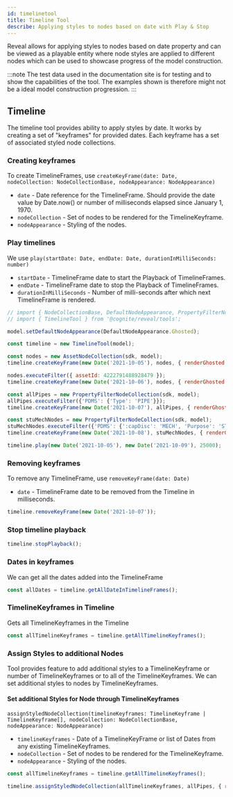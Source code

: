 ```yaml
---
id: timelinetool
title: Timeline Tool
describe: Applying styles to nodes based on date with Play & Stop
---
```



Reveal allows for applying styles to nodes based on date property and can be viewed as a playable entity
where node styles are applied to different nodes which can be used to showcase progress of the model construction.


:::note
The test data used in the documentation site is for testing and to show the capabilities of the tool.
The examples shown is therefore might not be a ideal model construction progression.
:::

<DemoWrapper name="Cognite3DViewerDemo" />

## Timeline

The timeline tool provides ability to apply styles by date. It works by creating a set of "keyframes"  for provided dates.
Each keyframe has a set of associated styled node collections.

### Creating keyframes
To create TimelineFrames, use `createKeyFrame(date: Date, nodeCollection: NodeCollectionBase, nodeAppearance: NodeAppearance)`
- `date` - Date reference for the TimelineFrame. Should provide the date value by Date.now() or number of milliseconds elapsed since January 1, 1970.
- `nodeCollection` - Set of nodes to be rendered for the TimelineKeyframe.
- `nodeAppearance` - Styling of the nodes.

### Play timelines
We use `play(startDate: Date, endDate: Date, durationInMilliSeconds: number)`
- `startDate` - TimelineFrame date to start the Playback of TimelineFrames.
- `endDate` - TimelineFrame date to stop the Playback of TimelineFrames.
- `durationInMilliSeconds` - Number of milli-seconds after which next TimelineFrame is rendered.

```js runnable
// import { NodeCollectionBase, DefaultNodeAppearance, PropertyFilterNodeCollection } from '@cognite/reveal';
// import { TimelineTool } from '@cognite/reveal/tools';

model.setDefaultNodeAppearance(DefaultNodeAppearance.Ghosted);

const timeline = new TimelineTool(model);

const nodes = new AssetNodeCollection(sdk, model);
timeline.createKeyFrame(new Date('2021-10-05'), nodes, { renderGhosted: false, outlineColor: NodeOutlineColor.Cyan });

nodes.executeFilter({ assetId: 4222791488928479 });
timeline.createKeyFrame(new Date('2021-10-06'), nodes, { renderGhosted: false, outlineColor: NodeOutlineColor.Orange });

const allPipes = new PropertyFilterNodeCollection(sdk, model);
allPipes.executeFilter({'PDMS': {'Type': 'PIPE'}});
timeline.createKeyFrame(new Date('2021-10-07'), allPipes, { renderGhosted: false, color: [40, 200, 20] });

const stuMechNodes = new PropertyFilterNodeCollection(sdk, model);
stuMechNodes.executeFilter({'PDMS': {':capDisc': 'MECH', 'Purpose': 'STU' }});
timeline.createKeyFrame(new Date('2021-10-08'), stuMechNodes, { renderGhosted: false, color: [80, 100, 120] });

timeline.play(new Date('2021-10-05'), new Date('2021-10-09'), 25000);

```

### Removing keyframes
To remove any TimelineFrame, use `removeKeyFrame(date: Date)`
- `date` - TimelineFrame date to be removed from the Timeline in milliseconds.

```js runnable
timeline.removeKeyFrame(new Date('2021-10-07'));
```

### Stop timeline playback

```js runnable
timeline.stopPlayback();
```

### Dates in keyframes
We can get all the dates added into the TimelineFrame

```js runnable
const allDates = timeline.getAllDateInTimelineFrames();
```

### TimelineKeyframes in Timeline
Gets all TimelineKeyframes in the Timeline

```js runnable
const allTimelineKeyframes = timeline.getAllTimelineKeyframes();
```

### Assign Styles to additional Nodes
Tool provides feature to add additional styles to a TimelineKeyframe or number of TimelineKeyframes or to all of the TimelineKeyframes.
We can set additional styles to nodes by TimelineKeyframes.

#### Set additional Styles for Node through TimelineKeyframes
`assignStyledNodeCollection(timelineKeyframes: TimelineKeyframe | TimelineKeyframe[], nodeCollection: NodeCollectionBase, nodeAppearance: NodeAppearance)`
- `timelineKeyframes` - Date of a TimelineKeyFrame or list of Dates from any existing TimelineKeyframes.
- `nodeCollection` - Set of nodes to be rendered for the TimelineKeyframe.
- `nodeAppearance` - Styling of the nodes.

```js runnable
const allTimelineKeyframes = timeline.getAllTimelineKeyframes();

timeline.assignStyledNodeCollection(allTimelineKeyframes, allPipes, { renderGhosted: false, color: [150, 200, 120] });
```
